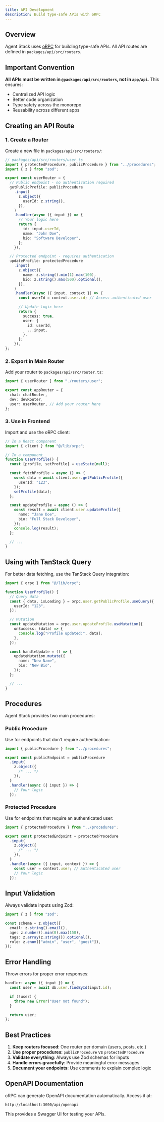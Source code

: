 ```yaml
---
title: API Development
description: Build type-safe APIs with oRPC
---
```


## Overview

Agent Stack uses [oRPC](https://orpc.unnoq.com/) for building type-safe APIs. All API routes are defined in `packages/api/src/routers`.

## Important Convention

**All APIs must be written in `@packages/api/src/routers`, not in `app/api`**. This ensures:

- Centralized API logic
- Better code organization
- Type safety across the monorepo
- Reusability across different apps

## Creating an API Route

### 1. Create a Router

Create a new file in `packages/api/src/routers/`:

```typescript
// packages/api/src/routers/user.ts
import { protectedProcedure, publicProcedure } from "../procedures";
import { z } from "zod";

export const userRouter = {
  // Public endpoint - no authentication required
  getPublicProfile: publicProcedure
    .input(
      z.object({
        userId: z.string(),
      }),
    )
    .handler(async ({ input }) => {
      // Your logic here
      return {
        id: input.userId,
        name: "John Doe",
        bio: "Software Developer",
      };
    }),

  // Protected endpoint - requires authentication
  updateProfile: protectedProcedure
    .input(
      z.object({
        name: z.string().min(1).max(100),
        bio: z.string().max(500).optional(),
      }),
    )
    .handler(async ({ input, context }) => {
      const userId = context.user.id; // Access authenticated user

      // Update logic here
      return {
        success: true,
        user: {
          id: userId,
          ...input,
        },
      };
    }),
};
```

### 2. Export in Main Router

Add your router to `packages/api/src/router.ts`:

```typescript
import { userRouter } from "./routers/user";

export const appRouter = {
  chat: chatRouter,
  dev: devRouter,
  user: userRouter, // Add your router here
};
```

### 3. Use in Frontend

Import and use the oRPC client:

```typescript
// In a React component
import { client } from "@/lib/orpc";

// In a component
function UserProfile() {
  const [profile, setProfile] = useState(null);

  const fetchProfile = async () => {
    const data = await client.user.getPublicProfile({
      userId: "123",
    });
    setProfile(data);
  };

  const updateProfile = async () => {
    const result = await client.user.updateProfile({
      name: "Jane Doe",
      bio: "Full Stack Developer",
    });
    console.log(result);
  };

  // ...
}
```

## Using with TanStack Query

For better data fetching, use the TanStack Query integration:

```typescript
import { orpc } from "@/lib/orpc";

function UserProfile() {
  // Query data
  const { data, isLoading } = orpc.user.getPublicProfile.useQuery({
    userId: "123",
  });

  // Mutation
  const updateMutation = orpc.user.updateProfile.useMutation({
    onSuccess: (data) => {
      console.log("Profile updated:", data);
    },
  });

  const handleUpdate = () => {
    updateMutation.mutate({
      name: "New Name",
      bio: "New Bio",
    });
  };

  // ...
}
```

## Procedures

Agent Stack provides two main procedures:

### Public Procedure

Use for endpoints that don't require authentication:

```typescript
import { publicProcedure } from "../procedures";

export const publicEndpoint = publicProcedure
  .input(
    z.object({
      /* ... */
    }),
  )
  .handler(async ({ input }) => {
    // Your logic
  });
```

### Protected Procedure

Use for endpoints that require an authenticated user:

```typescript
import { protectedProcedure } from "../procedures";

export const protectedEndpoint = protectedProcedure
  .input(
    z.object({
      /* ... */
    }),
  )
  .handler(async ({ input, context }) => {
    const user = context.user; // Authenticated user
    // Your logic
  });
```

## Input Validation

Always validate inputs using Zod:

```typescript
import { z } from "zod";

const schema = z.object({
  email: z.string().email(),
  age: z.number().min(0).max(150),
  tags: z.array(z.string()).optional(),
  role: z.enum(["admin", "user", "guest"]),
});
```

## Error Handling

Throw errors for proper error responses:

```typescript
handler: async ({ input }) => {
  const user = await db.user.findById(input.id);

  if (!user) {
    throw new Error("User not found");
  }

  return user;
};
```

## Best Practices

1. **Keep routers focused**: One router per domain (users, posts, etc.)
2. **Use proper procedures**: `publicProcedure` vs `protectedProcedure`
3. **Validate everything**: Always use Zod schemas for inputs
4. **Handle errors gracefully**: Provide meaningful error messages
5. **Document your endpoints**: Use comments to explain complex logic

## OpenAPI Documentation

oRPC can generate OpenAPI documentation automatically. Access it at:

```
http://localhost:3000/api/openapi
```

This provides a Swagger UI for testing your APIs.

